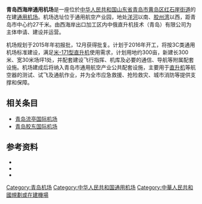 {{noteTA
|G1=Unit
|G2=Transport
}}
{{QD Future infrastructure}}
{{Infobox Airport |
  airport_name = 青岛西海岸通用机场 |
  nativename = Qingdao Xihaian Airport|
  logo = |
  logotext = |
  logo-width = 120px| 
  photo = | 
  type = 通用航空 |
  run by =  |
  opened =   |
  city = {{PRC}}[[山东省|山东省]][[青岛市|青岛市]]|
  distance_to_city = 27千米|
  elevation = 0公尺（43英尺） |
  coordinates= |
  IATA = N/A |
  ICAO = N/A  |
}}
'''青岛西海岸通用机场'''是一座位於[[中华人民共和国|中华人民共和国]][[山东省|山东省]][[青岛市|青岛市]][[黄岛区|黄岛区]][[红石崖街道|红石崖街道]]的在建[[通用机场|通用机场]]。机场选址位于通用航空产业园，地处[[洋河|洋河]]以南、[[胶州湾|胶州湾]]以西，距青岛市中心约27千米。由西海岸出口加工区内中俄直升机技术（青岛）有限公司为主体申请、建设并运营。

机场规划于2015年年初报批，12月获得批复。计划于2016年开工，将按3C类通用机场标准建设，满足[[米-171直升机|米-171型直升机]]使用需求，计划用地约300亩，新建长300米、宽30米场坪1处，并配套建设飞行指挥、机库及必要的通信、导航等附属配套设施。机场建成后将纳入青岛市通用航空产业公共配套设施，主要用于[[直升机|直升机]]等航空器的测试、试飞及通航作业，并为全市应急救援、抢险救灾、城市消防等提供支撑和保障。

==相关条目==
*[[青岛流亭国际机场|青岛流亭国际机场]]
*[[青岛胶东国际机场|青岛胶东国际机场]]

==参考资料==
{{Reflist}}
*{{Cite|url=http://news.bandao.cn/news_html/201512/20151218/news_20151218_2594930.shtml|title=青岛首家通用航空机场获批 预计明年开工建设|author=于波|publisher=青岛晚报|date=2015-12-18}}
*{{Cite|url=http://epaper.qingdaonews.com/html/qdrb/20151218/qdrb941838.html|title=西海岸通用机场获批 系青岛首家|author=王凯、薛宝山、韩丽|publisher=青岛日报/青报网|date=2015-12-18}}
*{{Cite|url=http://news.qingdaonews.com/qingdao/2015-12/18/content_11406309.htm|title=青岛又添一家新机场 西海岸通用机场获批|author=刘海龙|publisher=青岛早报|date=2015-12-18}}

{{青岛交通}}
[[Category:青岛机场|Category:青岛机场]]
[[Category:中华人民共和国通用机场|Category:中华人民共和国通用机场]]
[[Category:中華人民共和國規劃或在建機場|Category:中華人民共和國規劃或在建機場]]